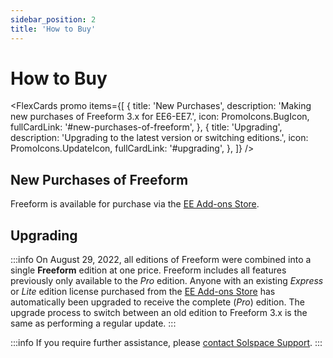 ```yaml
---
sidebar_position: 2
title: 'How to Buy'
---
```



# How to Buy

<FlexCards
  promo
  items={[
    {
      title: 'New Purchases',
      description: 'Making new purchases of Freeform 3.x for EE6-EE7.',
      icon: PromoIcons.BugIcon,
      fullCardLink: '#new-purchases-of-freeform',
    },
    {
      title: 'Upgrading',
      description: 'Upgrading to the latest version or switching editions.',
      icon: PromoIcons.UpdateIcon,
      fullCardLink: '#upgrading',
    },
  ]}
/>

## New Purchases of Freeform

Freeform is available for purchase via the [EE Add-ons Store](https://expressionengine.com/add-ons).

<PrimaryButtonWithLink
  to="https://expressionengine.com/add-ons/freeform"
  label="Buy Freeform at the EE Add-ons Store"
/>

## Upgrading

:::info
On August 29, 2022, all editions of Freeform were combined into a single **Freeform** edition at one price. Freeform includes all features previously only available to the _Pro_ edition. Anyone with an existing _Express_ or _Lite_ edition license purchased from the [EE Add-ons Store](https://expressionengine.com/add-ons/freeform) has automatically been upgraded to receive the complete (_Pro_) edition. The upgrade process to switch between an old edition to Freeform 3.x is the same as performing a regular update.
:::

<PrimaryButtonWithLink
  to="https://expressionengine.com/add-ons/freeform"
  label="Visit my EE Add-ons Store Account"
/>

<PrimaryButtonWithLink
  to="https://expressionengine.com/add-ons/calendar"
  label="Buy Freeform at the EE Add-ons Store"
/>

:::info
If you require further assistance, please [contact Solspace Support](/support/).
:::
